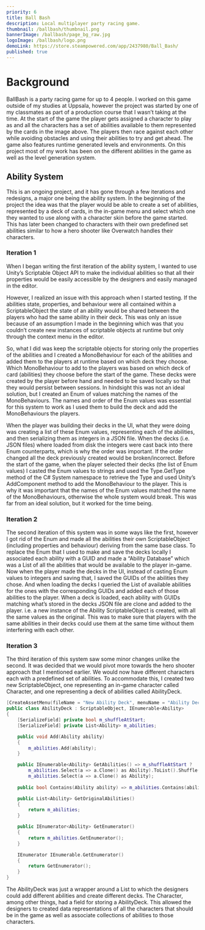 ```yaml
---
priority: 6
title: Ball Bash
description: Local multiplayer party racing game.
thumbnail: /ballbash/thumbnail.png
bannerImage: /ballbash/page_bg_raw.jpg
logoImage: /ballbash/logo.png
demoLink: https://store.steampowered.com/app/2437980/Ball_Bash/
published: true
---
```


# Background

BallBash is a party racing game for up to 4 people. I worked on this game outside of my studies at Uppsala, however the project was started by one of my classmates as part of a production course that I wasn’t taking at the time. At the start of the game the player gets assigned a character to play as and all the characters has a set of abilities available to them represented by the cards in the image above. The players then race against each other while avoiding obstacles and using their abilities to try and get ahead. The game also features runtime generated levels and environments.
On this project most of my work has been on the different abilities in the game as well as the level generation system. 

## Ability System

This is an ongoing project, and it has gone through a few iterations and redesigns, a major one being the ability system. In the beginning of the project the idea was that the player would be able to create a set of abilities, represented by a deck of cards, in the in-game menu and select which one they wanted to use along with a character skin before the game started. This has later been changed to characters with their own predefined set abilities similar to how a hero shooter like Overwatch handles their characters.

### Iteration 1

When I began writing the first iteration of the ability system, I wanted to use Unity’s Scriptable Object API to make the individual abilities so that all their properties would be easily accessible by the designers and easily managed in the editor. 

However, I realized an issue with this approach when I started testing. If the abilities state, properties, and behaviour were all contained within a ScriptableObject the state of an ability would be shared between the players who had the same ability in their deck. This was only an issue because of an assumption I made in the beginning which was that you couldn’t create new instances of scriptable objects at runtime but only through the context menu in the editor. 

So, what I did was keep the scriptable objects for storing only the properties of the abilities and I created a MonoBehaviour for each of the abilities and added them to the players at runtime based on which deck they choose. 
Which MonoBehaviour to add to the players was based on which deck of card (abilities) they choose before the start of the game. These decks were created by the player before hand and needed to be saved locally so that they would persist between sessions. In hindsight this was not an ideal solution, but I created an Enum of values matching the names of the MonoBehaviours. The names and order of the Enum values was essential for this system to work as I used them to build the deck and add the MonoBehaviours the players. 

When the player was building their decks in the UI, what they were doing was creating a list of these Enum values, representing each of the abilities, and then serializing them as integers in a JSON file. When the decks (i.e. JSON files) where loaded from disk the integers were cast back into there Enum counterparts, which is why the order was important. If the order changed all the deck previously created would be broken/incorrect. Before the start of the game, when the player selected their decks (the list of Enum values) I casted the Enum values to strings and used the Type.GetType method of the C# System namespace to retrieve the Type and used Unity’s AddComponent method to add the MonoBehaviour to the player. This is why it was important that the names of the Enum values matched the name of the MonoBehaviours, otherwise the whole system would break. This was far from an ideal solution, but it worked for the time being.

### Iteration 2

The second iteration of this system was in some ways like the first, however I got rid of the Enum and made all the abilities their own ScriptableObject (including properties and behaviour) deriving from the same base class. To replace the Enum that I used to make and save the decks locally I associated each ability with a GUID and made a “Ability Database” which was a List of all the abilities that would be available to the player in-game. Now when the player made the decks in the UI, instead of casting Enum values to integers and saving that, I saved the GUIDs of the abilities they chose. And when loading the decks I queried the List of available abilities for the ones with the corresponding GUIDs and added each of those abilities to the player. 
When a deck is loaded, each ability with GUIDs matching what’s stored in the decks JSON file are clone and added to the player. i.e. a new instance of the Ability ScriptableObject is created, with all the same values as the original. This was to make sure that players with the same abilities in their decks could use them at the same time without them interfering with each other. 

### Iteration 3

The third iteration of this system saw some minor changes unlike the second. It was decided that we would pivot more towards the hero shooter approach that I mentioned earlier. We would now have different characters each with a predefined set of abilities. To accommodate this, I created two new ScriptableObject, one representing an in-game character called Character, and one representing a deck of abilities called AbilityDeck. 

```cpp
[CreateAssetMenu(fileName = "New Ability Deck", menuName = "Ability Deck")]
public class AbilityDeck : ScriptableObject, IEnumerable<Ability>
{
    [SerializeField] private bool m_shuffleAtStart;
    [SerializeField] private List<Ability> m_abilities;

    public void Add(Ability ability)
    {
        m_abilities.Add(ability);
    }

    public IEnumerable<Ability> GetAbilities() => m_shuffleAtStart ? 
        m_abilities.Select(a => a.Clone() as Ability).ToList().Shuffle() : 
        m_abilities.Select(a => a.Clone() as Ability);
    
    public bool Contains(Ability ability) => m_abilities.Contains(ability);

    public List<Ability> GetOriginalAbilities()
    {
        return m_abilities;
    }

    public IEnumerator<Ability> GetEnumerator()
    {
        return m_abilities.GetEnumerator();
    }

    IEnumerator IEnumerable.GetEnumerator()
    {
        return GetEnumerator();
    }
}
```

The AbilityDeck was just a wrapper around a List to which the designers could add different abilities and create different decks. The Character, among other things, had a field for storing a AbilityDeck. This allowed the designers to created data representations of all the characters that should be in the game as well as associate collections of abilities to those characters. 
